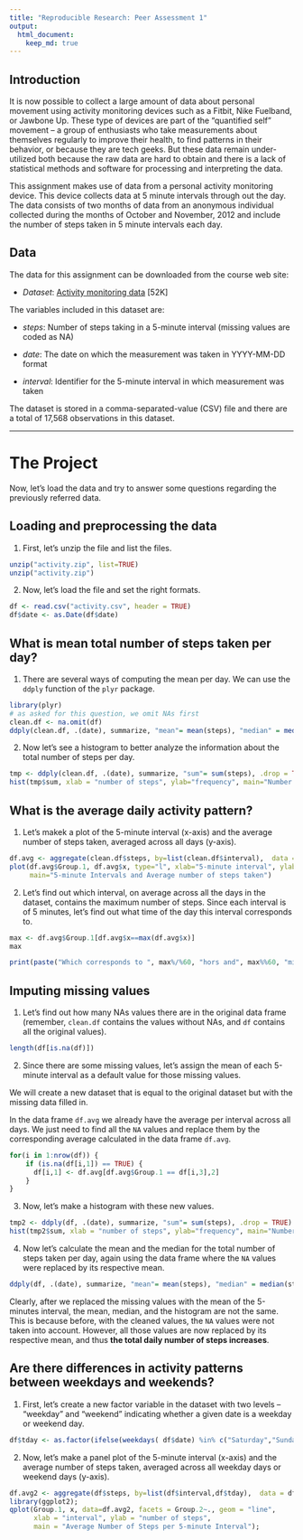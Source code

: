 ---
title: "Reproducible Research: Peer Assessment 1"
output: 
  html_document:
    keep_md: true
---

## Introduction

It is now possible to collect a large amount of data about personal movement using activity monitoring devices such as a Fitbit, Nike Fuelband, or Jawbone Up. These type of devices are part of the “quantified self” movement – a group of enthusiasts who take measurements about themselves regularly to improve their health, to find patterns in their behavior, or because they are tech geeks. But these data remain under-utilized both because the raw data are hard to obtain and there is a lack of statistical methods and software for processing and interpreting the data.

This assignment makes use of data from a personal activity monitoring device. This device collects data at 5 minute intervals through out the day. The data consists of two months of data from an anonymous individual collected during the months of October and November, 2012 and include the number of steps taken in 5 minute intervals each day.

## Data

The data for this assignment can be downloaded from the course web site:

- *Dataset*: [Activity monitoring data]("https://d396qusza40orc.cloudfront.net/repdata%2Fdata%2Factivity.zip") [52K]

The variables included in this dataset are:

- *steps*: Number of steps taking in a 5-minute interval (missing values are coded as NA)

- *date*: The date on which the measurement was taken in YYYY-MM-DD format

- *interval*: Identifier for the 5-minute interval in which measurement was taken

The dataset is stored in a comma-separated-value (CSV) file and there are a total of 17,568 observations in this dataset.

-----

# The Project

Now, let's load the data and try to answer some questions regarding the previously referred data. 

## 

## Loading and preprocessing the data

1. First, let's unzip the file and list the files.

```{r}
unzip("activity.zip", list=TRUE)
unzip("activity.zip")
```

2. Now, let's load the file and set the right formats.

```{r}
df <- read.csv("activity.csv", header = TRUE)
df$date <- as.Date(df$date)
```

## What is mean total number of steps taken per day?

1. There are several ways of computing the mean per day.
We can use the `ddply` function of the `plyr` package. 

```{r}
library(plyr)
# as asked for this question, we omit NAs first
clean.df <- na.omit(df)
ddply(clean.df, .(date), summarize, "mean"= mean(steps), "median" = median(steps), .drop = TRUE)
```

2. Now let's see a histogram to better analyze the information about the total number of steps per day.

```{r fig.width=11, fig.height=7}
tmp <- ddply(clean.df, .(date), summarize, "sum"= sum(steps), .drop = TRUE)
hist(tmp$sum, xlab = "number of steps", ylab="frequency", main="Number of steps per day", breaks=15)

```

## What is the average daily activity pattern?

1. Let's makek a plot of the 5-minute interval (x-axis) and the average number of steps taken, averaged across all days (y-axis).

```{r fig.width=11, fig.height=6}
df.avg <- aggregate(clean.df$steps, by=list(clean.df$interval),  data = df, FUN = mean)
plot(df.avg$Group.1, df.avg$x, type="l", xlab="5-minute interval", ylab="avg. no. of steps", 
     main="5-minute Intervals and Average number of steps taken")
```

2. Let's find out which interval, on average across all the days in the dataset, contains the maximum number of steps.
Since each interval is of 5 minutes, let's find out what time of the day this interval corresponds to.

```{r}
max <- df.avg$Group.1[df.avg$x==max(df.avg$x)]
max

print(paste("Which corresponds to ", max%/%60, "hors and", max%%60, "minutes"))
```


## Imputing missing values

1. Let's find out how many NAs values there are in the original data frame (remember, `clean.df` contains the values without NAs, and `df` contains all the original values).

```{r}
length(df[is.na(df)])
```

2. Since there are some missing values, let's assign the mean of each 5-minute interval as a default value for those missing values.

We will create a new dataset that is equal to the original dataset but with the missing data filled in.

In the data frame `df.avg` we already have the average per interval across all days.
We just need to find all the `NA` values and replace them by the corresponding average calculated in the data frame `df.avg`.

```{r}
for(i in 1:nrow(df)) {
    if (is.na(df[i,1]) == TRUE) {
      df[i,1] <- df.avg[df.avg$Group.1 == df[i,3],2]
    }
}
```

3. Now, let's make a histogram with these new values.


```{r fig.width=11, fig.height=7}
tmp2 <- ddply(df, .(date), summarize, "sum"= sum(steps), .drop = TRUE)
hist(tmp2$sum, xlab = "number of steps", ylab="frequency", main="Number of steps per day", breaks=15)

```

4. Now let's calculate the mean and the median for the total number of steps taken per day, again using the data frame where the `NA` values were replaced by its respective mean.

```{r}
ddply(df, .(date), summarize, "mean"= mean(steps), "median" = median(steps), .drop = TRUE)
```

Clearly, after we replaced the missing values with the mean of the 5-minutes interval, the mean, median, and the histogram are  not the same. 
This is because before, with the cleaned values, the `NA` values were not taken into account. However, all those values are now replaced by its respective mean, and thus **the total daily number of steps increases**.

## Are there differences in activity patterns between weekdays and weekends?

1. First, let's create a new factor variable in the dataset with two levels -- "weekday" and "weekend" indicating whether a given date is a weekday or weekend day.

```{r}
df$tday <- as.factor(ifelse(weekdays( df$date) %in% c("Saturday","Sunday"), "Weekend", "Weekday"))
```

2. Now, let's make a panel plot of the 5-minute interval (x-axis) and the average number of steps taken, averaged across all weekday days or weekend days (y-axis). 

```{r fig.width=11, fig.height=9}
df.avg2 <- aggregate(df$steps, by=list(df$interval,df$tday),  data = df, FUN = mean)
library(ggplot2);
qplot(Group.1, x, data=df.avg2, facets = Group.2~., geom = "line",
      xlab = "interval", ylab = "number of steps", 
      main = "Average Number of Steps per 5-minute Interval");
```


